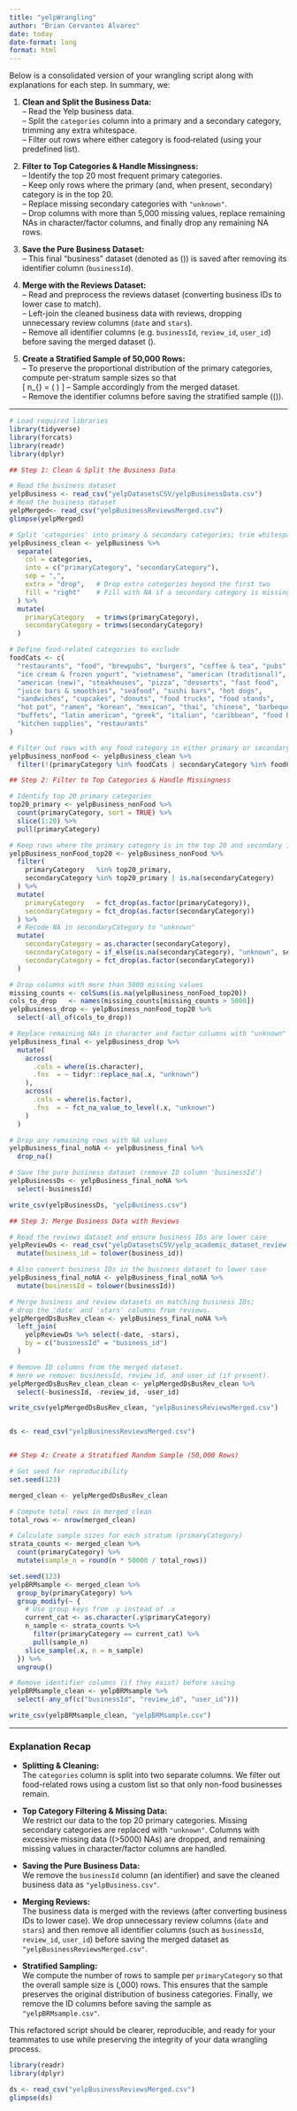 ```yaml
---
title: "yelpWrangling"
author: "Brian Cervantes Alvarez"
date: today
date-format: long
format: html
---
```



Below is a consolidated version of your wrangling script along with explanations for each step. In summary, we:

1. **Clean and Split the Business Data:**  
   – Read the Yelp business data.  
   – Split the `categories` column into a primary and a secondary category, trimming any extra whitespace.  
   – Filter out rows where either category is food‐related (using your predefined list).  

2. **Filter to Top Categories & Handle Missingness:**  
   – Identify the top 20 most frequent primary categories.  
   – Keep only rows where the primary (and, when present, secondary) category is in the top 20.  
   – Replace missing secondary categories with `"unknown"`.  
   – Drop columns with more than 5,000 missing values, replace remaining NAs in character/factor columns, and finally drop any remaining NA rows.

3. **Save the Pure Business Dataset:**  
   – This final “business” dataset (denoted as \(\mathbf{D_{B}}\)) is saved after removing its identifier column (`businessId`).

4. **Merge with the Reviews Dataset:**  
   – Read and preprocess the reviews dataset (converting business IDs to lower case to match).  
   – Left-join the cleaned business data with reviews, dropping unnecessary review columns (`date` and `stars`).  
   – Remove all identifier columns (e.g. `businessId`, `review_id`, `user_id`) before saving the merged dataset \(\mathbf{D_{BR}}\).

5. **Create a Stratified Sample of 50,000 Rows:**  
   – To preserve the proportional distribution of the primary categories, compute per-stratum sample sizes so that  
     \[
     n_{\text{stratum}} = \text{round}\left( \frac{n_{\text{stratum (total)}} \times 50\,000}{n_{\text{total}}} \right)
     \]
   – Sample accordingly from the merged dataset.  
   – Remove the identifier columns before saving the stratified sample (\(\mathbf{D_{BR\_sample}}\)).



---

```r
# Load required libraries
library(tidyverse)
library(forcats)
library(readr)
library(dplyr)

## Step 1: Clean & Split the Business Data

# Read the business dataset
yelpBusiness <- read_csv("yelpDatasetsCSV/yelpBusinessData.csv")
# Read the business dataset
yelpMerged<- read_csv("yelpBusinessReviewsMerged.csv")
glimpse(yelpMerged)

# Split 'categories' into primary & secondary categories; trim whitespace.
yelpBusiness_clean <- yelpBusiness %>%
  separate(
    col = categories,
    into = c("primaryCategory", "secondaryCategory"),
    sep = ",",
    extra = "drop",   # Drop extra categories beyond the first two
    fill = "right"    # Fill with NA if a secondary category is missing
  ) %>%
  mutate(
    primaryCategory   = trimws(primaryCategory),
    secondaryCategory = trimws(secondaryCategory)
  )

# Define food-related categories to exclude
foodCats <- c(
  "restaurants", "food", "brewpubs", "burgers", "coffee & tea", "pubs",
  "ice cream & frozen yogurt", "vietnamese", "american (traditional)",
  "american (new)", "steakhouses", "pizza", "desserts", "fast food",
  "juice bars & smoothies", "seafood", "sushi bars", "hot dogs",
  "sandwiches", "cupcakes", "donuts", "food trucks", "food stands",
  "hot pot", "ramen", "korean", "mexican", "thai", "chinese", "barbeque",
  "buffets", "latin american", "greek", "italian", "caribbean", "food banks",
  "kitchen supplies", "restaurants"
)

# Filter out rows with any food category in either primary or secondary
yelpBusiness_nonFood <- yelpBusiness_clean %>%
  filter(!(primaryCategory %in% foodCats | secondaryCategory %in% foodCats))

## Step 2: Filter to Top Categories & Handle Missingness

# Identify top 20 primary categories
top20_primary <- yelpBusiness_nonFood %>%
  count(primaryCategory, sort = TRUE) %>%
  slice(1:20) %>%
  pull(primaryCategory)

# Keep rows where the primary category is in the top 20 and secondary is either in the top 20 or NA.
yelpBusiness_nonFood_top20 <- yelpBusiness_nonFood %>%
  filter(
    primaryCategory   %in% top20_primary,
    secondaryCategory %in% top20_primary | is.na(secondaryCategory)
  ) %>%
  mutate(
    primaryCategory   = fct_drop(as.factor(primaryCategory)),
    secondaryCategory = fct_drop(as.factor(secondaryCategory))
  ) %>%
  # Recode NA in secondaryCategory to "unknown"
  mutate(
    secondaryCategory = as.character(secondaryCategory),
    secondaryCategory = if_else(is.na(secondaryCategory), "unknown", secondaryCategory),
    secondaryCategory = fct_drop(as.factor(secondaryCategory))
  )

# Drop columns with more than 5000 missing values
missing_counts <- colSums(is.na(yelpBusiness_nonFood_top20))
cols_to_drop   <- names(missing_counts[missing_counts > 5000])
yelpBusiness_drop <- yelpBusiness_nonFood_top20 %>%
  select(-all_of(cols_to_drop))

# Replace remaining NAs in character and factor columns with "unknown"
yelpBusiness_final <- yelpBusiness_drop %>%
  mutate(
    across(
      .cols = where(is.character),
      .fns  = ~ tidyr::replace_na(.x, "unknown")
    ),
    across(
      .cols = where(is.factor),
      .fns  = ~ fct_na_value_to_level(.x, "unknown")
    )
  )

# Drop any remaining rows with NA values
yelpBusiness_final_noNA <- yelpBusiness_final %>%
  drop_na()

# Save the pure business dataset (remove ID column 'businessId')
yelpBusinessDs <- yelpBusiness_final_noNA %>%
  select(-businessId)

write_csv(yelpBusinessDs, "yelpBusiness.csv")

## Step 3: Merge Business Data with Reviews

# Read the reviews dataset and ensure business IDs are lower case
yelpReviewDs <- read_csv("yelpDatasetsCSV/yelp_academic_dataset_review.csv") %>%
  mutate(business_id = tolower(business_id))

# Also convert business IDs in the business dataset to lower case
yelpBusiness_final_noNA <- yelpBusiness_final_noNA %>%
  mutate(businessId = tolower(businessId))

# Merge business and review datasets on matching business IDs;
# drop the 'date' and 'stars' columns from reviews.
yelpMergedDsBusRev_clean <- yelpBusiness_final_noNA %>%
  left_join(
    yelpReviewDs %>% select(-date, -stars),
    by = c("businessId" = "business_id")
  )

# Remove ID columns from the merged dataset.
# Here we remove: businessId, review_id, and user_id (if present).
yelpMergedDsBusRev_clean_clean <- yelpMergedDsBusRev_clean %>%
  select(-businessId, -review_id, -user_id)

write_csv(yelpMergedDsBusRev_clean, "yelpBusinessReviewsMerged.csv")


ds <- read_csv("yelpBusinessReviewsMerged.csv")


## Step 4: Create a Stratified Random Sample (50,000 Rows)

# Set seed for reproducibility
set.seed(123)

merged_clean <- yelpMergedDsBusRev_clean

# Compute total rows in merged_clean
total_rows <- nrow(merged_clean)

# Calculate sample sizes for each stratum (primaryCategory)
strata_counts <- merged_clean %>%
  count(primaryCategory) %>%
  mutate(sample_n = round(n * 50000 / total_rows))

set.seed(123)
yelpBRMsample <- merged_clean %>%
  group_by(primaryCategory) %>%
  group_modify(~ {
    # Use group keys from .y instead of .x
    current_cat <- as.character(.y$primaryCategory)
    n_sample <- strata_counts %>% 
      filter(primaryCategory == current_cat) %>% 
      pull(sample_n)
    slice_sample(.x, n = n_sample)
  }) %>%
  ungroup()

# Remove identifier columns (if they exist) before saving
yelpBRMsample_clean <- yelpBRMsample %>%
  select(-any_of(c("businessId", "review_id", "user_id")))

write_csv(yelpBRMsample_clean, "yelpBRMsample.csv")

```

---

### Explanation Recap

- **Splitting & Cleaning:**  
  The `categories` column is split into two separate columns. We filter out food-related rows using a custom list so that only non-food businesses remain.

- **Top Category Filtering & Missing Data:**  
  We restrict our data to the top 20 primary categories. Missing secondary categories are replaced with `"unknown"`. Columns with excessive missing data (\(>5000\) NAs) are dropped, and remaining missing values in character/factor columns are handled.

- **Saving the Pure Business Data:**  
  We remove the `businessId` column (an identifier) and save the cleaned business data as `"yelpBusiness.csv"`.

- **Merging Reviews:**  
  The business data is merged with the reviews (after converting business IDs to lower case). We drop unnecessary review columns (`date` and `stars`) and then remove all identifier columns (such as `businessId`, `review_id`, `user_id`) before saving the merged dataset as `"yelpBusinessReviewsMerged.csv"`.

- **Stratified Sampling:**  
  We compute the number of rows to sample per `primaryCategory` so that the overall sample size is \(\approx 50\,000\) rows. This ensures that the sample preserves the original distribution of business categories. Finally, we remove the ID columns before saving the sample as `"yelpBRMsample.csv"`.

This refactored script should be clearer, reproducible, and ready for your teammates to use while preserving the integrity of your data wrangling process.

```r
library(readr)
library(dplyr)

ds <- read_csv("yelpBusinessReviewsMerged.csv")
glimpse(ds)
```

